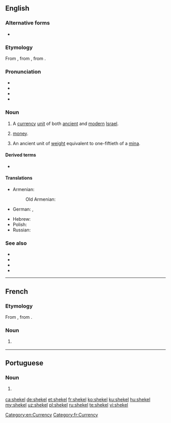 ==English==
{{was wotd|2006|November|22}}
{{wikipedia}}

===Alternative forms===
* {{l|en|sheqel}}

===Etymology===
From {{etyl|he|en}} {{m|he|שֶׁקֶל||shekel|tr=shékel}}, from {{m|he|שָׁקַל|tr=shakál||to [[weigh]]}}, from {{etyl|akk|en}} {{m|akk|𒂆|tr=šiqlu}}.

===Pronunciation===
* {{IPA|/ˈʃekəl/|lang=en}}
* {{audio|en-us-shekel.ogg|Audio (US)|lang=en}}
* {{rhymes|ɛkəl|lang=en}}
* {{hyphenation|shek|el|lang=en}}

===Noun===
{{en-noun|s|shekalim}}

# A [[currency]] [[unit]] of both [[ancient]] and [[modern]] [[Israel]].
# {{label|en|informal}} [[money]].
# An ancient unit of [[weight]] equivalent to one-fiftieth of a [[mina]].

====Derived terms====
* {{l|en|new shekel}}

====Translations====
{{trans-see|sheqel}}

{{trans-top|ancient unit of weight}}
* Armenian: {{t+|hy|սիկղ}}
*: Old Armenian: {{t|xcl|սիկղ}}
* German: {{t+|de|Schekel|m}}, {{t+|de|Sekel|m}}
{{trans-mid}}
* Hebrew: {{t+|he|שקל|m|tr=shekel}}
* Polish: {{t+|pl|sykl|m}}
* Russian: {{t|ru|сикль|m}}
{{trans-bottom}}

===See also===
* {{l|en|agora}}
* {{l|en|ILS}}
* {{l|en|NIS}}
* {{l|en|₪}}

[[Category:en:Currency]]

----

==French==

===Etymology===
From {{etyl|he|fr}} {{m|he|שֶׁקֶל||shekel|tr=shékel}}, from {{m|he|שָׁקַל|tr=shakál||to [[weigh]]}}.

===Noun===
{{fr-noun|m}}

# {{l|en|shekel}} {{gloss|unit of currency}}

[[Category:fr:Currency]]

----

==Portuguese==

===Noun===
{{pt-noun|m|s}}

# {{l|en|sheqel}} {{gloss|currency unit in Israel}}

[[ca:shekel]]
[[de:shekel]]
[[et:shekel]]
[[fr:shekel]]
[[ko:shekel]]
[[ku:shekel]]
[[hu:shekel]]
[[my:shekel]]
[[uz:shekel]]
[[pl:shekel]]
[[ru:shekel]]
[[te:shekel]]
[[vi:shekel]]